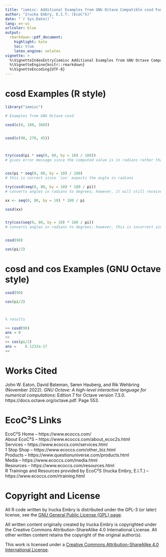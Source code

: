 ```yaml
---
title: "iemisc: Additional Examples from GNU Octave Compatible cosd Function"
author: "Irucka Embry, E.I.T. (EcoC²S)"
date: "`r Sys.Date()`"
lang: en-us
urlcolor: blue
output:
  rmarkdown::pdf_document:
    highlight: kate
    toc: true
    latex_engine: xelatex
vignette: >
  %\VignetteIndexEntry{iemisc Additional Examples from GNU Octave Compatible cosd Function}
  %\VignetteEngine{knitr::rmarkdown}
  %\VignetteEncoding{UTF-8}
---
```


\bigskip

# cosd Examples (R style)

```r

library("iemisc")

# Examples from GNU Octave cosd

cosd(c(0, 180, 360))


cosd(c(90, 270, 45))



try(cosd(pi * seq(0, 80, by = 10) / 180))
# gives error message since the computed value is in radians rather than degrees


cos(pi * seq(0, 80, by = 10) / 180)
# this is correct since `cos` expects the angle in radians

try(cosd(seq(0, 80, by = 10) * 180 / pi))
# converts angles in radians to degrees; however, it will still receive an error message with this current implementation. You can use the work-around below:

xx <- seq(0, 80, by = 10) * 180 / pi

cosd(xx)


try(cos(seq(0, 80, by = 10) * 180 / pi))
# converts angles in radians to degrees; however, this is incorrect since `cos` expects the angle in radians and not degrees


cosd(90)

cos(pi/2)
```

\bigskip
\bigskip

# cosd and cos Examples (GNU Octave style)

```octave

cosd(90)

cos(pi/2)



% results

>> cosd(90)
ans = 0
>>
>> cos(pi/2)
ans =    6.1232e-17
>>
```

\bigskip
\bigskip

# Works Cited

John W. Eaton, David Bateman, Søren Hauberg, and Rik Wehbring (November 2022). *GNU Octave: A high-level interactive language for numerical computations*: Edition 7 for Octave version 7.3.0. https://docs.octave.org/octave.pdf. Page 553.  

\bigskip
\bigskip

# EcoC²S Links

EcoC²S Home -- https://www.ecoccs.com/  
About EcoC²S -- https://www.ecoccs.com/about_ecoc2s.html  
Services -- https://www.ecoccs.com/services.html  
1 Stop Shop -- https://www.ecoccs.com/other_biz.html  
Products -- https://www.questionuniverse.com/products.html  
Media -- https://www.ecoccs.com/media.html  
Resources -- https://www.ecoccs.com/resources.html  
R Trainings and Resources provided by EcoC²S (Irucka Embry, E.I.T.) -- https://www.ecoccs.com/rtraining.html  

\bigskip
\bigskip

# Copyright and License

All R code written by Irucka Embry is distributed under the GPL-3 (or later) license, see the [GNU General Public License {GPL} page](https://www.gnu.org/licenses/gpl-3.0.html).  

All written content originally created by Irucka Embry is copyrighted under the Creative Commons Attribution-ShareAlike 4.0 International License. All other written content retains the copyright of the original author(s).  

This work is licensed under a [Creative Commons Attribution-ShareAlike 4.0 International License](https://creativecommons.org/licenses/by-sa/4.0/).  
